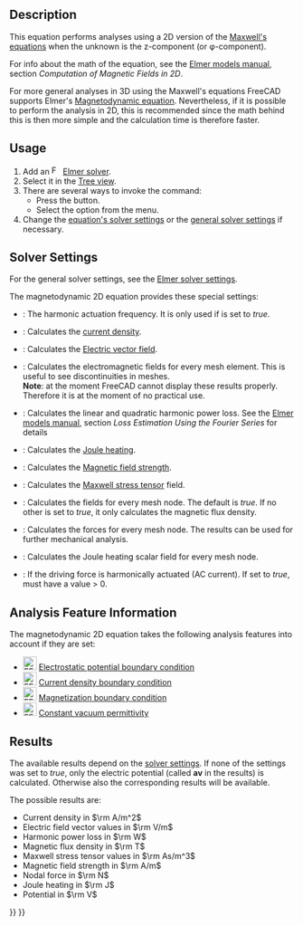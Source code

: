 <languages/>

{{Docnav
|[[FEM_EquationMagnetodynamic|Magnetodynamic equation]]
|[[FEM_EquationStaticCurrent|Static current equation]]
|[[FEM_Workbench|FEM]]
|IconL=FEM_EquationMagnetodynamic.svg
|IconR=FEM_EquationStaticCurrent.svg
|IconC=Workbench_FEM.svg
}}

{{GuiCommand
|Name=FEM EquationMagnetodynamic2D
|MenuLocation=Solve → Electromagnetic Equations → Magnetodynamic2D Equation
|Workbenches=[[FEM_Workbench|FEM]]
|Version=0.21
|SeeAlso=[[FEM_EquationMagnetodynamic|Magnetodynamic equation]]
}}

==Description==

This equation performs analyses using a 2D version of the [https://en.wikipedia.org/wiki/Maxwell%27s_equations Maxwell's equations] when the unknown is the z-component (or φ-component).

For info about the math of the equation, see the [http://www.elmerfem.org/blog/documentation/ Elmer models manual], section ''Computation of Magnetic Fields in 2D''.

For more general analyses in 3D using the Maxwell's equations FreeCAD supports Elmer's [[FEM_EquationMagnetodynamic|Magnetodynamic equation]]. Nevertheless, if it is possible to perform the analysis in 2D, this is recommended since the math behind this is then more simple and the calculation time is therefore faster.

==Usage==

# Add an [[Image:FEM_SolverElmer.svg|16px|link=FEM_SolverElmer#Equations]] [[FEM_SolverElmer#Equations|Elmer solver]].
# Select it in the [[Tree_view|Tree view]].
# There are several ways to invoke the command:
#* Press the {{Button|[[Image:FEM_EquationMagnetodynamic2D.svg|16px]] [[FEM_EquationMagnetodynamic2D|Magnetodynamic2D Equation]]}} button.
#* Select the {{MenuCommand|Solve → Electromagnetic Equations → [[Image:FEM_EquationMagnetodynamic2D.svg|16px]] Magnetodynamic2D Equation}} option from the menu.
# Change the [[#Solver_Settings|equation's solver settings]] or the [[FEM_SolverElmer_SolverSettings|general solver settings]] if necessary.

==Solver Settings==

For the general solver settings, see the [[FEM_SolverElmer_SolverSettings|Elmer solver settings]].

The magnetodynamic 2D equation provides these special settings:
* {{PropertyData|Angular Frequency}}: The harmonic actuation frequency. It is only used if {{PropertyData|Is Harmonic}} is set to ''true''.
* {{PropertyData|Calculate Current Density}}: Calculates the [https://en.wikipedia.org/wiki/Current_density current density].
* {{PropertyData|Calculate Electric Field}}: Calculates the [https://en.wikipedia.org/wiki/Electric_field Electric vector field].
* {{PropertyData|Calculate Elemental Fields}}: Calculates the electromagnetic fields for every mesh element. This is useful to see discontinuities in meshes.</br>'''Note''': at the moment FreeCAD cannot display these results properly. Therefore it is at the moment of no practical use.
* {{PropertyData|Calculate Harmonic Loss}}: Calculates the linear and quadratic harmonic power loss. See the [https://www.elmerfem.org/blog/documentation/ Elmer models manual], section ''Loss Estimation Using the Fourier Series'' for details
* {{PropertyData|Calculate Joule Heating}}: Calculates the [https://en.wikipedia.org/wiki/Joule_heating Joule heating].
* {{PropertyData|Calculate Magnetic Strength}}: Calculates the [https://en.wikipedia.org/wiki/Magnetic_field Magnetic field strength].
* {{PropertyData|Calculate Maxwell Stress}}: Calculates the [https://en.wikipedia.org/wiki/Maxwell_stress_tensor Maxwell stress tensor] field.
* {{PropertyData|Calculate Nodal Fields}}: Calculates the fields for every mesh node. The default is ''true''. If no other {{PropertyData|Calculate *}} is set to ''true'', it only calculates the magnetic flux density.
* {{PropertyData|Calculate Nodal Forces}}: Calculates the forces for every mesh node. The results can be used for further mechanical analysis.
* {{PropertyData|Calculate Nodal Heating}}: Calculates the Joule heating scalar field for every mesh node.
* {{PropertyData|Is Harmonic}}: If the driving force is harmonically actuated (AC current). If set to ''true'', {{PropertyData|Angular Frequency}} must have a value > 0.

==Analysis Feature Information==

The magnetodynamic 2D equation takes the following analysis features into account if they are set:

* [[Image:FEM_ConstraintElectrostaticPotential.svg|24px]] [[FEM_ConstraintElectrostaticPotential|Electrostatic potential boundary condition]]
* [[Image:FEM_ConstraintCurrentDensity.svg|24px]] [[FEM_ConstraintCurrentDensity|Current density boundary condition]]
* [[Image:FEM_ConstraintMagnetization.svg|24px]] [[FEM_ConstraintMagnetization|Magnetization boundary condition]]
* [[Image:FEM_ConstantVacuumPermittivity.svg|24px]] [[FEM_ConstantVacuumPermittivity|Constant vacuum permittivity]]

==Results==

The available results depend on the [[#Solver_Settings|solver settings]]. If none of the {{PropertyData|Calculate *}} settings was set to ''true'', only the electric potential  (called '''av''' in the results) is calculated. Otherwise also the corresponding results will be available.

The possible results are:
* Current density in <math>\rm A/m^2</math>
* Electric field vector values in <math>\rm V/m</math>
* Harmonic power loss in <math>\rm W</math>
* Magnetic flux density in <math>\rm T</math>
* Maxwell stress tensor values in <math>\rm As/m^3</math>
* Magnetic field strength in <math> \rm A/m</math>
* Nodal force in <math>\rm N</math>
* Joule heating in <math>\rm J</math>
* Potential in <math>\rm V</math>


{{Docnav
|[[FEM_EquationMagnetodynamic|Magnetodynamic equation]]
|[[FEM_EquationStaticCurrent|Static current equation]]
|[[FEM_Workbench|FEM]]
|IconL=FEM_EquationMagnetodynamic.svg
|IconR=FEM_EquationStaticCurrent.svg
|IconC=Workbench_FEM.svg
}}

{{FEM Tools navi{{#translation:}}}}
{{Userdocnavi{{#translation:}}}}
